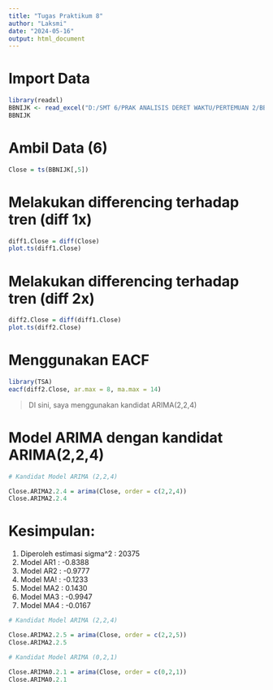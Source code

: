 ---
title: "Tugas Praktikum 8"
author: "Laksmi"
date: "2024-05-16"
output: html_document
---

# Import Data
```{r}
library(readxl)
BBNIJK <- read_excel("D:/SMT 6/PRAK ANALISIS DERET WAKTU/PERTEMUAN 2/BBNI.JK.xlsx")
BBNIJK
```

# Ambil Data (6)
```{r}
Close = ts(BBNIJK[,5])
```

# Melakukan differencing terhadap tren (diff 1x)
```{r}
diff1.Close = diff(Close)
plot.ts(diff1.Close)
```

# Melakukan differencing terhadap tren (diff 2x)
```{r}
diff2.Close = diff(diff1.Close)
plot.ts(diff2.Close)
```

# Menggunakan EACF
```{r}
library(TSA)
eacf(diff2.Close, ar.max = 8, ma.max = 14)
```
> DI sini, saya menggunakan kandidat ARIMA(2,2,4)

# Model ARIMA dengan kandidat ARIMA(2,2,4)
```{r}
# Kandidat Model ARIMA (2,2,4)

Close.ARIMA2.2.4 = arima(Close, order = c(2,2,4))
Close.ARIMA2.2.4
```
# Kesimpulan:
1. Diperoleh estimasi sigma^2 : 20375
2. Model AR1 : -0.8388
3. Model AR2 : -0.9777
3. Model MA! : -0.1233
4. Model MA2 : 0.1430
5. Model MA3 : -0.9947
6. Model MA4 : -0.0167

```{r}
# Kandidat Model ARIMA (2,2,4)

Close.ARIMA2.2.5 = arima(Close, order = c(2,2,5))
Close.ARIMA2.2.5
```

```{r}
# Kandidat Model ARIMA (0,2,1)

Close.ARIMA0.2.1 = arima(Close, order = c(0,2,1))
Close.ARIMA0.2.1
```